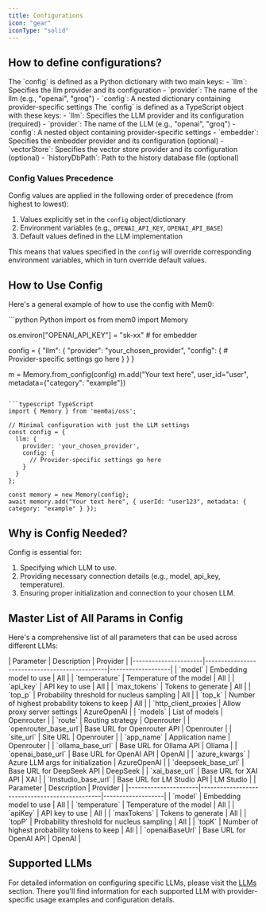 ```yaml
---
title: Configurations
icon: "gear"
iconType: "solid"
---
```


## How to define configurations?

<Tabs>
  <Tab title="Python">
    The `config` is defined as a Python dictionary with two main keys:
    - `llm`: Specifies the llm provider and its configuration
      - `provider`: The name of the llm (e.g., "openai", "groq")
      - `config`: A nested dictionary containing provider-specific settings
  </Tab>
  <Tab title="TypeScript">
    The `config` is defined as a TypeScript object with these keys:
    - `llm`: Specifies the LLM provider and its configuration (required)
      - `provider`: The name of the LLM (e.g., "openai", "groq")
      - `config`: A nested object containing provider-specific settings
    - `embedder`: Specifies the embedder provider and its configuration (optional)
    - `vectorStore`: Specifies the vector store provider and its configuration (optional)
    - `historyDbPath`: Path to the history database file (optional)
  </Tab>
</Tabs>

### Config Values Precedence

Config values are applied in the following order of precedence (from highest to lowest):

1. Values explicitly set in the `config` object/dictionary
2. Environment variables (e.g., `OPENAI_API_KEY`, `OPENAI_API_BASE`)
3. Default values defined in the LLM implementation

This means that values specified in the `config` will override corresponding environment variables, which in turn override default values.

## How to Use Config

Here's a general example of how to use the config with Mem0:

<CodeGroup>
```python Python
import os
from mem0 import Memory

os.environ["OPENAI_API_KEY"] = "sk-xx" # for embedder

config = {
    "llm": {
        "provider": "your_chosen_provider",
        "config": {
            # Provider-specific settings go here
        }
    }
}

m = Memory.from_config(config)
m.add("Your text here", user_id="user", metadata={"category": "example"})
```

```typescript TypeScript
import { Memory } from 'mem0ai/oss';

// Minimal configuration with just the LLM settings
const config = {
  llm: {
    provider: 'your_chosen_provider',
    config: {
      // Provider-specific settings go here
    }
  }
};

const memory = new Memory(config);
await memory.add("Your text here", { userId: "user123", metadata: { category: "example" } });
```
</CodeGroup>

## Why is Config Needed?

Config is essential for:
1. Specifying which LLM to use.
2. Providing necessary connection details (e.g., model, api_key, temperature).
3. Ensuring proper initialization and connection to your chosen LLM.

## Master List of All Params in Config

Here's a comprehensive list of all parameters that can be used across different LLMs:

<Tabs>
  <Tab title="Python">
    | Parameter            | Description                                   | Provider          |
    |----------------------|-----------------------------------------------|-------------------|
    | `model`              | Embedding model to use                        | All               |
    | `temperature`        | Temperature of the model                      | All               |
    | `api_key`            | API key to use                                | All               |
    | `max_tokens`         | Tokens to generate                            | All               |
    | `top_p`              | Probability threshold for nucleus sampling    | All               |
    | `top_k`              | Number of highest probability tokens to keep  | All               |
    | `http_client_proxies`| Allow proxy server settings                   | AzureOpenAI       |
    | `models`             | List of models                                | Openrouter        |
    | `route`              | Routing strategy                              | Openrouter        |
    | `openrouter_base_url`| Base URL for Openrouter API                   | Openrouter        |
    | `site_url`           | Site URL                                      | Openrouter        |
    | `app_name`           | Application name                              | Openrouter        |
    | `ollama_base_url`    | Base URL for Ollama API                       | Ollama            |
    | `openai_base_url`    | Base URL for OpenAI API                       | OpenAI            |
    | `azure_kwargs`       | Azure LLM args for initialization             | AzureOpenAI       |
    | `deepseek_base_url`  | Base URL for DeepSeek API                     | DeepSeek          |
    | `xai_base_url`       | Base URL for XAI API                          | XAI               |
    | `lmstudio_base_url`  | Base URL for LM Studio API                    | LM Studio         |
  </Tab>
  <Tab title="TypeScript">
    | Parameter            | Description                                   | Provider          |
    |----------------------|-----------------------------------------------|-------------------|
    | `model`              | Embedding model to use                        | All               |
    | `temperature`        | Temperature of the model                      | All               |
    | `apiKey`             | API key to use                                | All               |
    | `maxTokens`          | Tokens to generate                            | All               |
    | `topP`               | Probability threshold for nucleus sampling    | All               |
    | `topK`               | Number of highest probability tokens to keep  | All               |
    | `openaiBaseUrl`      | Base URL for OpenAI API                       | OpenAI            |
  </Tab>
</Tabs>

## Supported LLMs

For detailed information on configuring specific LLMs, please visit the [LLMs](./models) section. There you'll find information for each supported LLM with provider-specific usage examples and configuration details.
